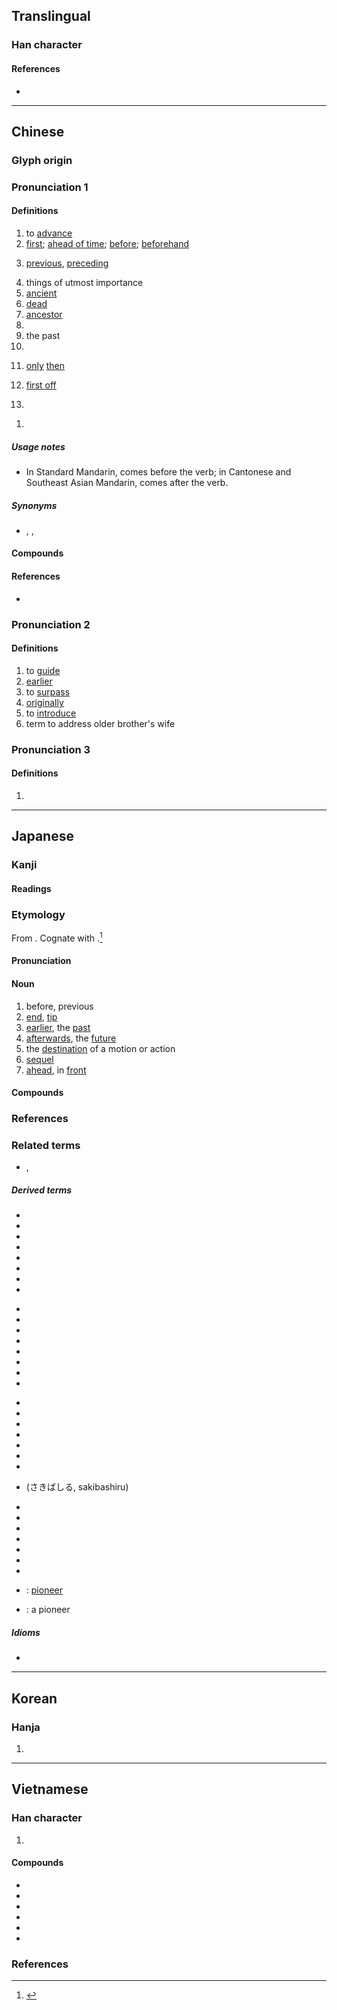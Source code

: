 {{also|失|矢}}
{{character info/new}}
==Translingual==
{{stroke order|strokes=6}}

===Han character===
{{Han char|rn=10|rad=儿|as=04|sn=6|four=24211|canj=HGHU|ids=⿱⺧儿}}

====References====
* {{Han ref|kx=0124.050|dkj=01349|dj=0260.060|hdz=10267.020|uh=5148|ud=20808|bh=A5FD|bd=42493}}

----

==Chinese==
{{zh-forms}}
{{zh-wp}}

===Glyph origin===
{{Han etym}}

===Pronunciation 1===
{{zh-pron
|m=xiān
|m-s=
|c=sin1
|c-t=lhen1
|g=xien1
|h=pfs=sîn
|j=xie1
|mb=síng
|md=sĕng/siĕng
|md_note=sĕng - vernacular; siĕng - literary
|mn=xm,zz,tw:seng/qz:suiⁿ/zz,tc,yl:sin/sian
|mn_note=seng/suiⁿ - vernacular; sin - vernacular (limited, e.g. {{zh-l|*先生}}); sian - literary
|mn-t=soin1/sing1
|mn-t_note=soin1 - vernacular; sing1 - literary
|w=1xi
|x=
|mc=1
|oc=1,1
|ma=y
|cat=a,adv,n,v,pn
}}

====Definitions====
{{zh-hanzi}}

# to [[advance]]
# [[first]]; [[ahead of time]]; [[before]]; [[beforehand]]
#: {{zh-x|我 要 先 去 洗手間。|I need to go to the bathroom '''first'''.}}
#: {{zh-x|我 要{jiu3} 去 廁{ci3}所 先。|I need to go to the bathroom '''first'''.|C}}
# [[previous]], [[preceding]]
#: {{zh-x|先聲|herald; sign}}
#: {{zh-x|先兩日|day before yesterday; two days ago|C}}
# things of utmost importance
# [[ancient]]
# [[dead]]
# [[ancestor]]
# {{zh-short|先生}}
# the past
# {{zh-short|先手}}
# {{lb|zh|Cantonese}} [[only]] [[then]] {{attn|zh|equivalent to 才?}}
#: {{zh-x|佢 瞓 到 而家 先 瞓 醒 覺。|He slept so long that he only woke up just now.|C}}
#: {{zh-x|呢{nei1}啲 先 係 唱歌。|''This'' is ''true'' singing.|C}}
# {{lb|zh|Cantonese}} [[first off]]
#: {{zh-x|你 買 咗 未 先？|First off, have you even bought it yet?|C}}
# {{rfdef|zh}} {{attn|zh|equivalent to 並?}}
#: {{zh-x|我 先 唔 同 佢 講。|There's no way I'm going to tell them. / No, I am not going to tell them.|C}}
<!-- #: {{zh-x|你 先 食 一 碗 飯 點 會 夠！|Eating one bowl isn't enough!|C}} -->
# {{surname|lang=zh}}

=====Usage notes=====
* {{sense|first; beforehand}} In Standard Mandarin, {{lang|zh|先}} comes before the verb; in Cantonese and Southeast Asian Mandarin, {{lang|zh|先}} comes after the verb.

=====Synonyms=====
* {{sense|first}} {{zh-l|首先}}, {{zh-l|最先}}, {{zh-l|第一}}

====Compounds====
{{zh-der|先鋒|先帝|先生|先意承旨|先蠶|先母|先發|事先|先達|先人|從先|先是|先時|冬烘先生|先正|先天說|先登|恐後爭先|先聲|先馳得點|先祖考|先意希旨|先零|先驅螻蟻|意在筆先|先驅|先澤|大先生|先識遠量|先古|坌鳥先飛|先疇|先見|先師|先卿|先遣部隊|先鞭|先哲|先天缺陷|先機|先入之見|大人先生|最先|先妣|先頭|全真先生|先例|幸為先容|七代先靈|先進|先憂後樂|先睹為快|巴先|先覺先知|先天不足|意存筆先|女先|先行後聞|先儒|先祖妣|優先|後發先至|先盛後衰|恢先緒|先民|先兆|先君|先禮後兵|先河|下江先生|先行|德先生|先荊|先來後到|得先手|後先輝映|先父|後實先聲|制敵機先|先世|先塋|先吾著鞭|先來|先室|地理先生|先臣|先頭部隊|先路|先覺|先導|一馬當先|先祀|在先|先見之明|廣文先生|古聖先賢|先緒|小先生|先斬後聞|先天性|先嚴|先聖|先祖|先入為主|先德|先慈|先行官|先主|五柳先生|先輩|先聲奪人|好好先生|儘先|女先生|奮勇當先|奮勇爭先|先識|先遣作戰|太老先生|守先待後|孝先便腹|先農|先遣隊|佔先|先聲後實|先王|先秦|先賢|先走一步|先天|先驅者|亭林先生|先兒|夯雀先飛|一路領先|先後|先考|先策|先決條件|原先|先驗主義|先難後獲|先皇|先公後私|先妾|先秦諸子|先令|先年|先決問題|先容|先前|先意承志|先進國家|先議權|先花後果|先知先覺|先知|先發制人|先烈|先期|先施|先斬後奏|先手|先從隗始|先後倒置|先夫|先務|優先權|先缺後空|急先鋒|先鋒隊|先人後己|未風先雨|楮先生|望秋先零|有言在先|攙先|承先啟後|比先時|甘井先竭|擁彗先驅|未老先衰|搶先|捷足先登|祖鞭先著|疾足先得|私塾先生|禮先壹飯|禍為福先|疋先裡|祖先|率先|瞽目先生|福為禍先|捷足先得|當先|敢勇當先|有約在先|猛著先鞭|未卜先知|爭先|比先|烏有先生|爭先恐後|探先|洞察機先|機先|洞燭機先|早先|稷下先生|預先|開先例|鄉先達|笨雀先飛|逐兔先得|算命先生|老先|負弩先驅|近火先燋|非有先生|馬蓋先|領先群倫|開路先鋒|老先生|荷葉先師|首先|陽明先生|至聖先師|風水先生|躬先表率|頭先|領先指標|革命先烈|鄉先生|笨鳥先飛|道學先生|領先群雄|遙遙領先|賽先生|領先|躬先士卒|身先士卒|起先|老祖先|身先士眾|門館先生|著先鞭|陳先}}

====References====
* {{qualifier|Min Nan}} {{thcwd|2063}}

===Pronunciation 2===
{{zh-pron
|m=先
|mc=2
|oc=2,2
|ma=y
|dial=n
|cat=v,a,adv,n
}}

====Definitions====
{{zh-hanzi}}

# to [[guide]]
# [[earlier]]
# to [[surpass]]
# [[originally]]
# to [[introduce]]
# term to address older brother's wife
===Pronunciation 3===
{{zh-pron
|m=xiǎn
|dial=n
|cat=n
}}

====Definitions====
{{zh-hanzi}}

# {{zh-only|先馬}}

{{zh-cat|Beginning}}

----

==Japanese==

===Kanji===
{{ja-kanji|grade=1|rs=儿04}}

====Readings====
{{ja-readings
|goon=せん
|kanon=せん
|kun=さき-, さき-んじる, ま-ず
}}

===Etymology===
{{ja-kanjitab|さき|yomi=k}}
From {{etyl|ojp|ja|sort=さき}}. Cognate with {{m|ja|崎|tr=saki||a (geographical) point, where the land sticks out into the water}}.<ref name="KDJ">{{R:Kokugo Dai Jiten}}</ref>

====Pronunciation====
{{ja-pron|yomi=k|さき|acc=0|acc_ref=DJR,NHK}}

====Noun====
{{ja-noun|さき}}

# before, previous
# [[end]], [[tip]]
# [[earlier]], the [[past]]
# [[afterwards]], the [[future]]
# the [[destination]] of a motion or action
# [[sequel]]
# [[ahead]], in [[front]]

====Compounds====
{{der3|lang=ja|{{ja-r|宛先|あてさき}}
|{{ja-r|後先|あとさき}}
|{{ja-r|一寸先|いっすんさき}}
|{{ja-r|移%転先|い%てんさき}}
|{{ja-r|縁先|のきさき}}
|{{ja-r|御%先|お%さき}}
|{{ja-r|肩先|かたさき}}
|{{ja-r|機%先|き%せん}}
|{{ja-r|勤%務%先|きん%む%さき}}
|{{ja-r|口先|くちさき}}
|{{ja-r|剣先|けんさき}}
|{{ja-r|下%馬%先|げ%ば%さき}}
|{{ja-r|玄関先|げんかんさき}}
|{{ja-r|現先|げんさき}}
|{{ja-r|購%入%先|こう%にゅう%さき}}
|{{ja-r|小%手%先|こ%て%さき}}
|{{ja-r|幸先|さいさき}}
|{{ja-r|先々|さきざき}}, {{ja-r|先先|さきざき}}
|{{ja-r|潮先|しおさき}}
|{{ja-r|指%示%先|し%じ%さき}}
|{{ja-r|舌先|したさき}}
|{{ja-r|就%職%先|しゅう%そく%さき}}
|{{ja-r|宿%泊%先|しゅく%はく%さき}}
|{{ja-r|照%会%先|しょう%かい%さき}}
|{{ja-r|送%付%先|そう%ふ%さき}}
|{{ja-r|祖%先|そ%せん}}
|{{ja-r|太%刀%先|た%ち%さき}}
|{{ja-r|旅先|たびさき}}
|{{ja-r|注%文%先|ちゅう%もん%さき}}
|{{ja-r|筒先|つつさき}}
|{{ja-r|爪先|つめさき}}
|{{ja-r|手%先|て%さき}}
|{{ja-r|手%羽%先|て%ば%さき}}
|{{ja-r|転%居%先|てん%い%さき}}
|{{ja-r|転送先|てんそうさき}}
|{{ja-r|転任先|てんにんさき}}
|{{ja-r|出%先|で%さき}}
|{{ja-r|伝送先|でんそうさき}}
|{{ja-r|得%意%先|とく%い%さき}}
|{{ja-r|突先|とっさき}}
|{{ja-r|取引先|とりひきさき}}
|{{ja-r|庭先|にわさき}}
|{{ja-r|軒先|のきさき}}
|{{ja-r|配達先|はいたつさき}}
|{{ja-r|刷毛先|はけさき}}
|{{ja-r|刃%先|は%さき}}
|{{ja-r|鼻先|はなさき}}
|{{ja-r|春先|はるさき}}
|{{ja-r|火%先|ほ%さき}}
|{{ja-r|一足先|ひとあしさき}}
|{{ja-r|筆先|ふでさき}}
|{{ja-r|舳%先|へ%さき}}
|{{ja-r|奉公先|ほうこうさき}}
|{{ja-r|矛先|ほこさき}}
|{{ja-r|穂%先|ほ%さき}}
|{{ja-r|水先|みずさき}}
|{{ja-r|店先|みせさき}}
|{{ja-r|胸先|むなさき}}
|{{ja-r|目%先|め%さき}}
|{{ja-r|矢%先|や%さき}}
|{{ja-r|槍先|やりさき}}
|{{ja-r|優先|ゆうせん}}
|{{ja-r|指先|ゆびさき}}
|{{ja-r|旅%行%先|りょ%こう%さき}}
|{{ja-r|連絡先|れんらくさき}}
|{{ja-r|帥先|そっせん}}, {{ja-r|卒先|そっせん}}, {{ja-r|率先|そっせん}}
|{{ja-r|一先|ひとまず}}
|{{ja-r|先頃|さきごろ}}
|{{ja-r|先安|さきやす}}
|{{ja-r|先鋭|せんえい}}
|{{ja-r|先王|せんのう}}
|{{ja-r|先回|せんかい}}
|{{ja-r|先覚|せんかく}}
|{{ja-r|先学|せんがく}}
|{{ja-r|先%議|せん%ぎ}}
|{{ja-r|先%客|せん%きゃく}}
|{{ja-r|先金|さきがね}}
|{{ja-r|先%駆|せん%く}}
|{{ja-r|先君|せんくん}}
|{{ja-r|鋭先形|えいせんけい}}
|{{ja-r|先決|せんけつ}}
|{{ja-r|先月|せんげつ}}
|{{ja-r|先見|せんけん}}
|{{ja-r|先賢|せんけん}}
|{{ja-r|先遣|せんけん}}
|{{ja-r|先験的|せんけんてき}}
|{{ja-r|先%古|せん%こ}}
|{{ja-r|先口|せんこう}}
|{{ja-r|先攻|せんこう}}
|{{ja-r|先皇|せんのう}}
|{{ja-r|先考|せんこう}}
|{{ja-r|先行|せんこう}}
|{{ja-r|先高|せんこう}}
|{{ja-r|先刻|せんこく}}
|{{ja-r|先妻|せんさい}}
|{{ja-r|先細|せんさい}}
|{{ja-r|先在|せんざい}}
|{{ja-r|先山|せんざん}}
|{{ja-r|先%史|せん%し}}
|{{ja-r|先%師|せん%し}}
|{{ja-r|先主|せんしゅ}}
|{{ja-r|先取|せんしゅ}}
|{{ja-r|先%手|せん%て}}
|{{ja-r|先%蹴|せん%しゅう}}
|{{ja-r|先%週|せん%しゅう}}
|{{ja-r|先%住|せん%じゅう}}
|{{ja-r|先%述|せん%じゅつ}}
|{{ja-r|先%勝|せん%しょう}}
|{{ja-r|先進|せんしん}}
|{{ja-r|先人|せんじん}}
|{{ja-r|先陣|せんじん}}
|{{ja-r|先制|せんせい}}
|{{ja-r|先生|せんせい}}
|{{ja-r|先聖|せんせい}}
|{{ja-r|先%祖|せん%ぞ}}
|{{ja-r|先太|さきぶと}}
|{{ja-r|先代|せんだい}}
|{{ja-r|先達|せんだつ}}
|{{ja-r|先端|せんたん}}
|{{ja-r|先%知|せん%ち}}
|{{ja-r|先%着|せん%ちゃく}}
|{{ja-r|先帝|せんのう}}
|{{ja-r|先程|さきほど}}
|{{ja-r|先哲|せんてつ}}
|{{ja-r|先天|せんてん}}
|{{ja-r|先登|せんとう}}, {{ja-r|先頭|せんとう}}
|{{ja-r|先%途|せん%ど}}
|{{ja-r|先%度|せん%ど}}
|{{ja-r|先塔|せんとう}}
|{{ja-r|先投|せんとう}}
|{{ja-r|先導|せんどう}}
|{{ja-r|先日|せんじつ}}
|{{ja-r|先入|せんにゅ}}
|{{ja-r|先任|せんにん}}
|{{ja-r|先年|せんねん}}
|{{ja-r|先輩|せんぱい}}
|{{ja-r|先発|せんぱつ}}
|{{ja-r|先般|せんぱん}}
|{{ja-r|先番|せんばん}}
|{{ja-r|先%非|せん%ぴ}}
|{{ja-r|先%夫|せん%ぷ}}
|{{ja-r|先%婦|せん%ぷ}}
|{{ja-r|先%父|せん%ぷ}}
|{{ja-r|先%負|せん%ぶ}}
|{{ja-r|先物|さきもの}}
|{{ja-r|先兵|せんぺい}}
|{{ja-r|先便|せんべん}}
|{{ja-r|先鞭|せんべん}}
|{{ja-r|先方|せんぽう}}
|{{ja-r|先鋒|せんぽう}}
|{{ja-r|先棒|さきぼう}}
|{{ja-r|先%務|せん%む}}
|{{ja-r|先%夜|せん%や}}
|{{ja-r|先役|せんやく}}
|{{ja-r|先約|せんやく}}
|{{ja-r|先様|せんさま}}
|{{ja-r|先%隣|さき%どなり}}
|{{ja-r|先例|せんれい}}
|{{ja-r|先%妣|せん%ぴ}}
|{{ja-r|先伝言|せんでんごん|[[herald]]}}
}}

===References===
<references />

===Related terms===
* {{ja-r|先達て|せんだって}}, {{ja-r|先だって|せんだって}}

=====Derived terms=====
{{top4}}
* {{l|ja|行き先}}
* {{l|ja|生い先}}
* {{l|ja|老い先}}
* {{l|ja|送り先}}
* {{l|ja|お先}}
* {{l|ja|此の先}}
* {{l|ja|差し出し先}}
* {{l|ja|仕入れ先}}
{{mid4}}
* {{l|ja|立ち回り先}}
* {{l|ja|使い先}}
* {{l|ja|勤め先}}
* {{l|ja|問い合わせ先}}
* {{l|ja|嫁ぎ先}}
* {{l|ja|届け先}}
* {{l|ja|取り引き先}}
* {{l|ja|引っ越し先}}
{{mid4}}
* {{l|ja|ペン先}}
* {{l|ja|真っ先}}
* {{l|ja|切っ先}}
* {{l|ja|先んじる}}
* {{l|ja|先んずる}}
* {{l|ja|先借り}}
* {{l|ja|先取り}}
* {{l|ja|先走る}} (さきばしる, sakibashiru)
{{mid4}}
* {{l|ja|先送り}}
* {{l|ja|先買い}}
* {{l|ja|先売り}}
* {{l|ja|先付け}}
* {{l|ja|先払い}}
* {{l|ja|先立つ}}
* {{l|ja|先立てる}}
* {{l|ja|先駆}}: [[pioneer]]
* {{l|ja|先駆者}}: a pioneer
{{bottom}}

=====Idioms=====
* {{l|ja|先を越す}}

----

==Korean==

===Hanja===
{{ko-hanja|hangeul=선|eumhun=먼저|ehrv=meonjeo|ehmr=mŏnjŏ|ehy=mence}}

# {{defn|lang=ko|sort=儿04}}

----

==Vietnamese==

===Han character===
{{vi-readings|rs=儿04
|hanviet=tiên-tdcndg;tdcntd;gdhn;bonet;genibrel, tiến-genibrel
|phienthiet=蘇前 tô tiền
|nom=tiên-tdcndg;tdcntd;gdhn;bonet;taberd, tên-tdcndg, ten-gdhn, teng-gdhn
}}

# {{han tu form of|tiên|[[first#Adverb|first]]; [[prior#Adverb|prior]]; [[before#Adverb|before]]}}

====Compounds====
{{der-top3|Compounds}}
* {{vi-l|頭先|đầu tiên}}
* {{vi-l|先生|tiên sinh}}
* {{vi-l|先進|tiên tiến}}
* {{vi-l|先祖|tiên tổ}}
* {{vi-l|祖先|tổ tiên}}
* {{vi-l|優先|ưu tiên}}
{{der-bottom}}

===References===
<references/>